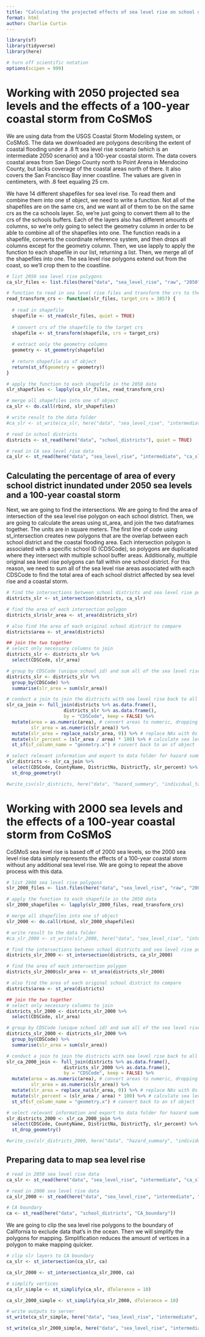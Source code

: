 ```yaml
---
title: "Calculating the projected effects of sea level rise on school districts"
format: html
author: Charlie Curtin
---
```


```r
library(sf)
library(tidyverse)
library(here)

# turn off scientific notation
options(scipen = 999)
```

# Working with 2050 projected sea levels and the effects of a 100-year coastal storm from CoSMoS

We are using data from the USGS Coastal Storm Modeling system, or CoSMoS. The data we downloaded are polygons describing the extent of coastal flooding under a .8 ft sea level rise scenario (which is an intermediate 2050 scenario) and a 100-year coastal storm. The data covers coastal areas from San Diego County north to Point Arena in Mendocino County, but lacks coverage of the coastal areas north of there. It also covers the San Francisco Bay inner coastline. The values are given in centimeters, with .8 feet equaling 25 cm. 

We have 14 different shapefiles for sea level rise. To read them and combine them into one sf object, we need to write a function. Not all of the shapefiles are on the same crs, and we want all of them to be on the same crs as the ca schools layer. So, we're just going to convert them all to the crs of the schools buffers. Each of the layers also has different amounts of columns, so we're only going to select the geometry column in order to be able to combine all of the shapefiles into one. The function reads in a shapefile, converts the coordinate reference system, and then drops all columns except for the geometry column. Then, we use lapply to apply the function to each shapefile in our list, returning a list. Then, we merge all of the shapefiles into one. The sea level rise polygons extend out from the coast, so we'll crop them to the coastline.

```r
# list 2050 sea level rise polygons
ca_slr_files <- list.files(here("data", "sea_level_rise", "raw", "2050"), pattern = "*.shp", full.names = TRUE)

# function to read in sea level rise files and transform the crs to the crs of the school districts
read_transform_crs <- function(slr_files, target_crs = 3857) {
  
  # read in shapefile
  shapefile <- st_read(slr_files, quiet = TRUE)
  
  # convert crs of the shapefile to the target crs
  shapefile <- st_transform(shapefile, crs = target_crs)
  
  # extract only the geometry columns
  geometry <- st_geometry(shapefile)
  
  # return shapefile as sf object
  return(st_sf(geometry = geometry))
}

# apply the function to each shapefile in the 2050 data
slr_shapefiles <- lapply(ca_slr_files, read_transform_crs)

# merge all shapefiles into one sf object
ca_slr <- do.call(rbind, slr_shapefiles)

# write result to the data folder
#ca_slr <- st_write(ca_slr, here("data", "sea_level_rise", "intermediate", "ca_slr.shp"))
```

```r
# read in school districts
districts <- st_read(here("data", "school_districts"), quiet = TRUE)

# read in CA sea level rise data
ca_slr <- st_read(here("data", "sea_level_rise", "intermediate", "ca_slr.shp"))
```

## Calculating the percentage of area of every school district inundated under 2050 sea levels and a 100-year coastal storm

Next, we are going to find the intersections. We are going to find the area of intersection of the sea level rise polygon on each school district. Then, we are going to calculate the areas using st_area, and join the two dataframes together. The units are in square meters. The first line of code using st_intersection creates new polygons that are the overlap between each school district and the coastal flooding area. Each intersection polygon is associated with a specific school ID (CDSCode), so polygons are duplicated where they intersect with multiple school buffer areas. Additionally, multiple original sea level rise polygons can fall within one school district. For this reason, we need to sum all of the sea level rise areas associated with each CDSCode to find the total area of each school district affected by sea level rise and a coastal storm.

```r
# find the intersections between school districts and sea level rise polygons
districts_slr <- st_intersection(districts, ca_slr)

# find the area of each intersection polygon
districts_slr$slr_area <- st_area(districts_slr)

# also find the area of each original school district to compare
districts$area <- st_area(districts)

## join the two together
# select only necessary columns to join
districts_slr <- districts_slr %>% 
  select(CDSCode, slr_area)

# group by CDSCode (unique school id) and sum all of the sea level rise areas
districts_slr <- districts_slr %>% 
  group_by(CDSCode) %>% 
  summarise(slr_area = sum(slr_area))

# conduct a join to join the districts with sea level rise back to all of the school districts, converting the sf objects into dataframes
slr_ca_join <- full_join(districts %>% as.data.frame(), 
                     districts_slr %>% as.data.frame(), 
                     by = "CDSCode", keep = FALSE) %>% 
  mutate(area = as.numeric(area), # convert areas to numeric, dropping the units
         slr_area = as.numeric(slr_area)) %>% 
  mutate(slr_area = replace_na(slr_area, 0)) %>% # replace NAs with 0s
  mutate(slr_percent = (slr_area / area) * 100) %>% # calculate sea level rise inundation percentage
  st_sf(sf_column_name = "geometry.x") # convert back to an sf object

# select relevant information and export to data folder for hazard summary calculation
slr_districts <- slr_ca_join %>% 
  select(CDSCode, CountyName, DistrictNa, DistrictTy, slr_percent) %>% 
  st_drop_geometry()

#write_csv(slr_districts, here("data", "hazard_summary", "individual_tables", "districts_slr.csv"))
```

# Working with 2000 sea levels and the effects of a 100-year coastal storm from CoSMoS

CoSMoS sea level rise is based off of 2000 sea levels, so the 2000 sea level rise data simply represents the effects of a 100-year coastal storm without any additional sea level rise. We are going to repeat the above process with this data.

```r
# list 2000 sea level rise polygons
slr_2000_files <- list.files(here("data", "sea_level_rise", "raw", "2000"), pattern = "*.shp", full.names = TRUE)

# apply the function to each shapefile in the 2050 data
slr_2000_shapefiles <- lapply(slr_2000_files, read_transform_crs)

# merge all shapefiles into one sf object
slr_2000 <- do.call(rbind, slr_2000_shapefiles)

# write result to the data folder
#ca_slr_2000 <- st_write(slr_2000, here("data", "sea_level_rise", "intermediate", "ca_slr_2000.shp"))
```

```r
# find the intersections between school districts and sea level rise polygons
districts_slr_2000 <- st_intersection(districts, ca_slr_2000)

# find the area of each intersection polygon
districts_slr_2000$slr_area <- st_area(districts_slr_2000)

# also find the area of each original school district to compare
districts$area <- st_area(districts)

## join the two together
# select only necessary columns to join
districts_slr_2000 <- districts_slr_2000 %>% 
  select(CDSCode, slr_area)

# group by CDSCode (unique school id) and sum all of the sea level rise areas
districts_slr_2000 <- districts_slr_2000 %>% 
  group_by(CDSCode) %>% 
  summarise(slr_area = sum(slr_area))

# conduct a join to join the districts with sea level rise back to all of the school districts, converting the sf objects into dataframes
slr_ca_2000_join <- full_join(districts %>% as.data.frame(), 
                     districts_slr_2000 %>% as.data.frame(), 
                     by = "CDSCode", keep = FALSE) %>% 
  mutate(area = as.numeric(area), # convert areas to numeric, dropping the units
         slr_area = as.numeric(slr_area)) %>% 
  mutate(slr_area = replace_na(slr_area, 0)) %>% # replace NAs with 0s
  mutate(slr_percent = (slr_area / area) * 100) %>% # calculate sea level rise inundation percentage
  st_sf(sf_column_name = "geometry.x") # convert back to an sf object

# select relevant information and export to data folder for hazard summary calculation
slr_districts_2000 <- slr_ca_2000_join %>% 
  select(CDSCode, CountyName, DistrictNa, DistrictTy, slr_percent) %>% 
  st_drop_geometry()

#write_csv(slr_districts_2000, here("data", "hazard_summary", "individual_tables", "districts_slr_2000.csv"))
```

## Preparing data to map sea level rise

```r
# read in 2050 sea level rise data
ca_slr <- st_read(here("data", "sea_level_rise", "intermediate", "ca_slr.shp"))

# read in 2000 sea level rise data
ca_slr_2000 <- st_read(here("data", "sea_level_rise", "intermediate", "ca_slr_2000.shp"))

# CA boundary
ca <- st_read(here("data", "school_districts", "CA_boundary"))
```

We are going to clip the sea level rise polygons to the boundary of California to exclude data that's in the ocean. Then we will simplify the polygons for mapping. Simplification reduces the amount of vertices in a polygon to make mapping quicker.

```r
# clip slr layers to CA boundary
ca_slr <- st_intersection(ca_slr, ca)

ca_slr_2000 <- st_intersection(ca_slr_2000, ca)

# simplify vertices
ca_slr_simple <- st_simplify(ca_slr, dTolerance = 10)

ca_slr_2000_simple <- st_simplify(ca_slr_2000, dTolerance = 10)

# write outputs to server
st_write(ca_slr_simple, here("data", "sea_level_rise", "intermediate", "ca_slr_simple.shp"))

st_write(ca_slr_2000_simple, here("data", "sea_level_rise", "intermediate", "ca_slr_2000_simple.shp"))
```

